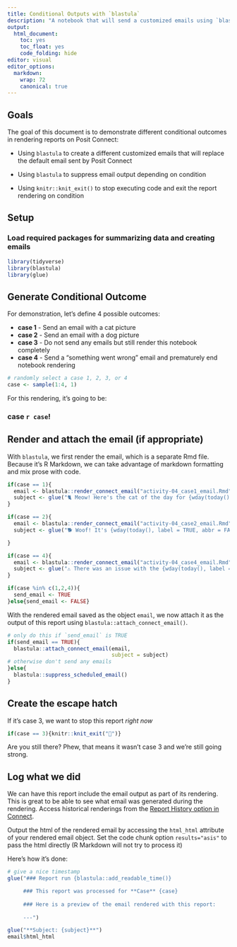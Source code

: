 ```yaml
---
title: Conditional Outputs with `blastula`
description: "A notebook that will send a customized emails using `blastula`"
output:
  html_document:
    toc: yes
    toc_float: yes
    code_folding: hide
editor: visual
editor_options: 
  markdown:
    wrap: 72
    canonical: true
---
```


## Goals

The goal of this document is to demonstrate different conditional
outcomes in rendering reports on Posit Connect:

-   Using `blastula` to create a different customized emails that will
    replace the default email sent by Posit Connect

-   Using `blastula` to suppress email output depending on condition

-   Using `knitr::knit_exit()` to stop executing code and exit the
    report rendering on condition

## Setup

### Load required packages for summarizing data and creating emails

```r

library(tidyverse)
library(blastula)
library(glue)

```

## Generate Conditional Outcome

For demonstration, let's define 4 possible outcomes:

-   **case 1** - Send an email with a cat picture
-   **case 2** - Send an email with a dog picture
-   **case 3** - Do not send any emails but still render this notebook
    completely
-   **case 4** - Send a "something went wrong" email and prematurely end
    notebook rendering

```r

# randomly select a case 1, 2, 3, or 4
case <- sample(1:4, 1) 

```

For this rendering, it's going to be:

<h3>case `r case`!</h3>

## Render and attach the email (if appropriate)

With `blastula`, we first render the email, which is a separate Rmd
file. Because it's R Markdown, we can take advantage of markdown
formatting and mix prose with code.

```r


if(case == 1){
  email <- blastula::render_connect_email("activity-04_case1_email.Rmd")
  subject <- glue("🐈 Meow! Here's the cat of the day for {wday(today(), label = TRUE, abbr = FALSE)}")
}

if(case == 2){
  email <- blastula::render_connect_email("activity-04_case2_email.Rmd")
  subject <- glue("🐕 Woof! It's {wday(today(), label = TRUE, abbr = FALSE)}, here's a pup!")

}

if(case == 4){
  email <- blastula::render_connect_email("activity-04_case4_email.Rmd")
  subject <- glue("⚠️ There was an issue with the {wday(today(), label = TRUE, abbr = FALSE)} report")
}

if(case %in% c(1,2,4)){
  send_email <- TRUE
}else{send_email <- FALSE}

```

With the rendered email saved as the object `email`, we now attach it as
the output of this report using `blastula::attach_connect_email()`.

```r

# only do this if `send_email` is TRUE
if(send_email == TRUE){
  blastula::attach_connect_email(email,
                                 subject = subject)
# otherwise don't send any emails
}else{
  blastula::suppress_scheduled_email()
}

```

## Create the escape hatch

If it's case 3, we want to stop this report *right now*

```r

if(case == 3){knitr::knit_exit("👋")}
```

Are you still there? Phew, that means it wasn't case 3 and we're still
going strong.

## Log what we did

We can have this report include the email output as part of its
rendering. This is great to be able to see what email was generated
during the rendering. Access historical renderings from the [Report
History option in
Connect](https://docs.posit.co/connect/user/report-history/).

Output the html of the rendered email by accessing the `html_html`
attribute of your rendered email object. Set the code chunk option
`results="asis"` to pass the html directly (R Markdown will not try to
process it)

Here's how it's done:

```r

# give a nice timestamp
glue("### Report run {blastula::add_readable_time()}

     ### This report was processed for **Case** {case}
     
     ### Here is a preview of the email rendered with this report: 
     
     ---")

```

```r
glue("**Subject: {subject}**")
email$html_html

```
